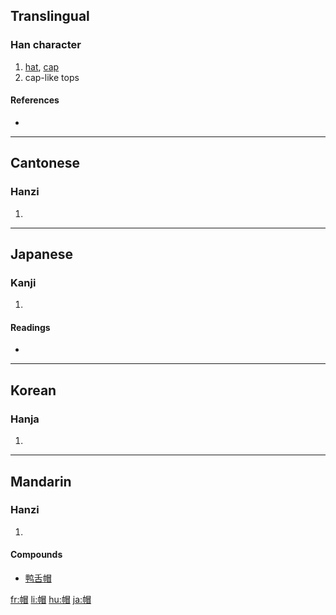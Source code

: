 ==Translingual==

===Han character===
{{Han char|rn=50|rad=巾|as=09|sn=12|four=4626<sub>0</sub>|canj=中月日月山 (LBABU)|ids=⿰[[巾]][[冒]]}}

# [[hat]], [[cap]]
# cap-like tops

====References====
* {{Han ref|kx=0333.190|dkj=08971|dj=0640.070|hdz=10747.080|uh=5E3D|ud=24125|bh=B455|bd=46165}}

----

==Cantonese==

===Hanzi===
{{yue-hanzi|jyut=|y=mou6}}

# {{defn|Cantonese}}

----

==Japanese==

===Kanji===
{{ja-kanji|grade=c|rs=巾09}}

# {{defn|Japanese}}

====Readings====
* {{ja-readings|on=[[ぼう]] (bō), [[もう]] (mō)|kun=[[ぼうし]] (boushi)}}

----

==Korean==

===Hanja===
{{ko-hanja|hangeul=모|rv=mo|mr=mo}}

# {{defn|Korean}}

----

==Mandarin==

===Hanzi===
{{cmn-hanzi|pin=[[mào]] ([[mao4]])|wg=mao<sup>4</sup>}}

# {{defn|Mandarin}}

====Compounds====
* [[鸭舌帽]]

[[fr:帽]]
[[li:帽]]
[[hu:帽]]
[[ja:帽]]